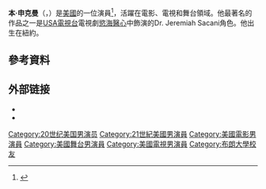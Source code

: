{{Infobox person
| name        = Ben Shenkman
| image       = Ben Shenkman.jpg
| imagesize   = 
| caption     =
| birthname   = Benjamin Shenkman
| yearsactive = 1990s-現在
| birth_date   = {{Birth date and age|1968|9|26}}
| birth_place  = [[美國|美國]][[紐約市|紐約市]]
| spouse      = Lauren Bennett Greilsheimer（2005-現在）<ref name=nyt1>[http://www.nytimes.com/2005/09/18/fashion/weddings/18grei.html "Lauren Greilsheimer and Ben Shenkman." ''New York Times.'' September 18, 2005.]</ref>}}
'''本·申克曼'''（{{lang-en|Benjamin "Ben" Shenkman}}，{{bd|1968年|9月26日||}}）是[[美國|美國]]的一位演員<ref>{{cite web|title=NYU Graduate Acting Alumni|url=http://gradacting.tisch.nyu.edu/object/ga_alumbios.html|year=2011|accessdate=2011-12-01|archive-date=2012-09-11|archive-url=https://www.webcitation.org/6AaRK34jQ?url=http://gradacting.tisch.nyu.edu/object/ga_alumbios.html|dead-url=no}}</ref>，活躍在電影、電視和舞台領域。他最著名的作品之一是[[USA電視台|USA電視台]]電視劇[[慾海醫心|慾海醫心]]中飾演的Dr. Jeremiah Sacani角色。他出生在紐約。

==參考資料==
{{Reflist}}

== 外部链接 ==
* {{IBDB name}}
* {{IMDb name|791570}}

{{Authority control}}

{{DEFAULTSORT:Shenkman, Ben}}
[[Category:20世纪美国男演员|Category:20世纪美国男演员]]
[[Category:21世紀美國男演員|Category:21世紀美國男演員]]
[[Category:美國電影男演員|Category:美國電影男演員]]
[[Category:美國舞台男演員|Category:美國舞台男演員]]
[[Category:美國電視男演員|Category:美國電視男演員]]
[[Category:布朗大學校友|Category:布朗大學校友]]